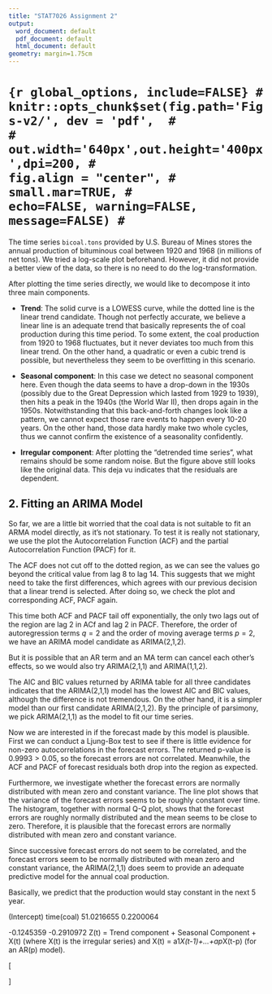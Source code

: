 ```yaml
---
title: "STAT7026 Assignment 2"
output:
  word_document: default
  pdf_document: default
  html_document: default
geometry: margin=1.75cm
---
```


# ```{r global_options, include=FALSE}
# knitr::opts_chunk$set(fig.path='Figs-v2/', dev = 'pdf', 
#                       # out.width='640px',out.height='400px',dpi=200,
#                       fig.align = "center",
#                       small.mar=TRUE,
#                       echo=FALSE, warning=FALSE, message=FALSE)
# ```

The time series `bicoal.tons` provided by U.S. Bureau of Mines stores the annual production of bituminous coal between 1920 and 1968 (in millions of net tons). We tried a log-scale plot beforehand. However, it did not provide a better view of the data, so there is no need to do the log-transformation.

After plotting the time series directly, we would like to decompose it into three main components.

- **Trend**: The solid curve is a LOWESS curve, while the dotted line is the linear trend candidate. Though not perfectly accurate, we believe a linear line is an adequate trend that basically represents the of coal production during this time period. To some extent, the coal production from 1920 to 1968 fluctuates, but it never deviates too much from this linear trend. On the other hand, a quadratic or even a cubic trend is possible, but nevertheless they seem to be overfitting in this scenario.

- **Seasonal component**: In this case we detect no seasonal component here. Even though the data seems to have a drop-down in the 1930s (possibly due to the Great Depression which lasted from 1929 to 1939), then hits a peak in the 1940s (the World War II), then drops again in the 1950s. Notwithstanding that this back-and-forth changes look like a pattern, we cannot expect those rare events to happen every 10-20 years. On the other hand, those data hardly make two whole cycles, thus we cannot confirm the existence of a seasonality confidently.

- **Irregular component**: After plotting the "detrended time series", what remains should be some random noise. But the figure above still looks like the original data. This deja vu indicates that the residuals are dependent.

## 2. Fitting an ARIMA Model
So far, we are a little bit worried that the coal data is not suitable to fit an ARMA model directly, as it's not stationary. To test it is really not stationary, we use the plot the Autocorrelation Function (ACF) and the partial Autocorrelation Function (PACF) for it.

The ACF does not cut off to the dotted region, as we can see the values go beyond the critical value from lag 8 to lag 14. This suggests that we might need to take the first differences, which agrees with our previous decision that a linear trend is selected. After doing so, we check the plot and corresponding ACF, PACF again.

This time both ACF and PACF tail off exponentially, the only two lags out of the region are lag 2 in ACf and lag 2 in PACF. Therefore, the order of autoregression terms $q=2$ and the order of moving average terms $p=2$, we have an ARIMA model candidate as ARIMA(2,1,2).

But it is possible that an AR term and an MA term can cancel each other's effects, so we would also try ARIMA(2,1,1) and ARIMA(1,1,2).

The AIC and BIC values returned by ARIMA table for all three candidates indicates that the ARIMA(2,1,1) model has the lowest AIC and BIC values, although the difference is not tremendous. On the other hand, it is a simpler model than our first candidate ARIMA(2,1,2). By the principle of parsimony, we pick ARIMA(2,1,1) as the model to fit our time series. 

Now we are interested in if the forecast made by this model is plausible. First we can conduct a Ljung-Box test to see if there is little evidence for non-zero autocorrelations in the forecast errors. The returned p-value is $0.9993>0.05$, so the forecast errors are not correlated. Meanwhile, the ACF and PACF of forecast residuals both drop into the region as expected.

Furthermore, we investigate whether the forecast errors are normally distributed with mean zero and constant variance. The line plot shows that the variance of the forecast errors seems to be roughly constant over time. The histogram, together with normal Q-Q plot, shows that the forecast errors are roughly normally distributed and the mean seems to be close to zero. Therefore, it is plausible that the forecast errors are normally distributed with mean zero and constant variance.

Since successive forecast errors do not seem to be correlated, and the forecast errors seem to be normally distributed with mean zero and constant variance, the ARIMA(2,1,1) does seem to provide an adequate predictive model for the annual coal production.

Basically, we predict that the production would stay constant in the next 5 year.

(Intercept)  time(coal) 
 51.0216655   0.2200064 
 
-0.1245359 -0.2910972
     Z(t) = Trend component + Seasonal Component + X(t) (where X(t) is the irregular series) and
X(t) = a1*X(t-1)+...+ap*X(t-p) (for an AR(p) model).


\[\begin{split}
Z(t)&=51.0217+0.2200\cdot t+X_t,\ \text{where $X_t$ is the irregular series,}\\
X_t&=-0.1245\cdot X_{t-1} - 0.2911\cdot X_{t-2}.
\end{split}\]
